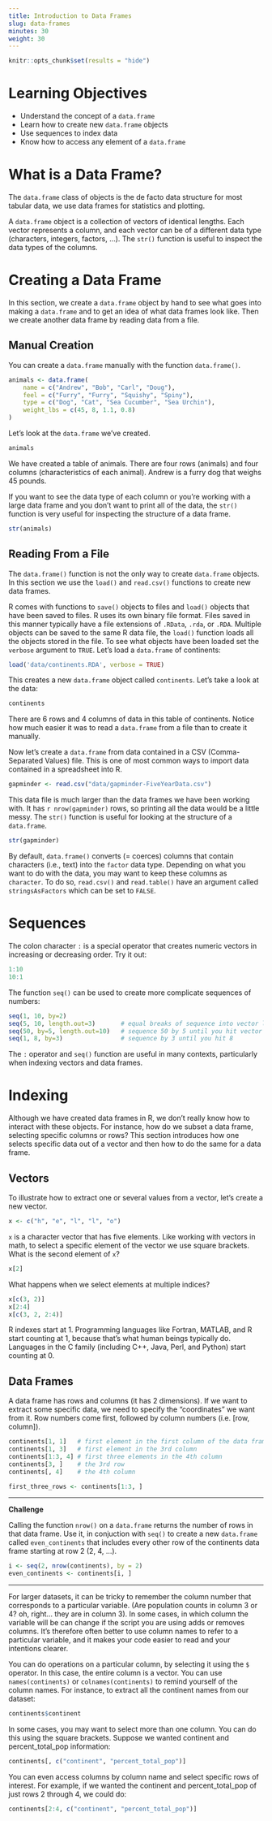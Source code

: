 ```yaml
---
title: Introduction to Data Frames
slug: data-frames
minutes: 30
weight: 30
---
```


```r
knitr::opts_chunk$set(results = "hide")
```


# Learning Objectives

*   Understand the concept of a `data.frame`
*   Learn how to create new `data.frame` objects
*   Use sequences to index data
*   Know how to access any element of a `data.frame`


# What is a Data Frame?

The `data.frame` class of objects is the de facto data structure for most tabular data, we use data frames for statistics and plotting.

A `data.frame` object is a collection of vectors of identical lengths. Each vector represents a column, and each vector can be of a different data type (characters, integers, factors, ...). The `str()` function is useful to inspect the data types of the columns.


# Creating a Data Frame

In this section, we create a `data.frame` object by hand to see what goes into making a `data.frame` and to get an idea of what data frames look like. Then we create another data frame by reading data from a file.

## Manual Creation

You can create a `data.frame` manually with the function `data.frame()`.

```r
animals <- data.frame(
    name = c("Andrew", "Bob", "Carl", "Doug"),
    feel = c("Furry", "Furry", "Squishy", "Spiny"),
    type = c("Dog", "Cat", "Sea Cucumber", "Sea Urchin"),
    weight_lbs = c(45, 8, 1.1, 0.8)
)
```

Let's look at the `data.frame` we've created.

```r
animals
```

We have created a table of animals. There are four rows (animals) and four columns (characteristics of each animal). Andrew is a furry dog that weighs 45 pounds.

If you want to see the data type of each column or you're working with a large data frame and you don't want to print all of the data, the `str()` function is very useful for inspecting the structure of a data frame.

```r
str(animals)
```

## Reading From a File

The `data.frame()` function is not the only way to create `data.frame` objects. In this section we use the `load()` and `read.csv()` functions to create new data frames.

R comes with functions to `save()` objects to files and `load()` objects that have been saved to files. R uses its own binary file format. Files saved in this manner typically have a file extensions of `.RData`, `.rda`, or `.RDA`. Multiple objects can be saved to the same R data file, the `load()` function loads all the objects stored in the file. To see what objects have been loaded set the `verbose` argument to `TRUE`. Let's load a `data.frame` of continents:

```r
load('data/continents.RDA', verbose = TRUE)
```

This creates a new `data.frame` object called `continents`. Let's take a look at the data:

```r
continents
```

There are 6 rows and 4 columns of data in this table of continents. Notice how much easier it was to read a `data.frame` from a file than to create it manually.

Now let's create a `data.frame` from data contained in a CSV (Comma-Separated Values) file. This is one of most common ways to import data contained in a spreadsheet into R.

```r
gapminder <- read.csv("data/gapminder-FiveYearData.csv")
```

This data file is much larger than the data frames we have been working with. It has `r nrow(gapminder)` rows, so printing all the data would be a little messy. The `str()` function is useful for looking at the structure of a `data.frame`.

```r
str(gapminder)
```

By default, `data.frame()` converts (= coerces) columns that contain characters
(i.e., text) into the `factor` data type. Depending on what you want to do with
the data, you may want to keep these columns as `character`. To do so,
`read.csv()` and `read.table()` have an argument called `stringsAsFactors` which
can be set to `FALSE`.


# Sequences

The colon character `:` is a special operator that creates numeric vectors in increasing or decreasing order. Try it out:

```r
1:10
10:1
```

The function `seq()` can be used to create more complicate sequences of numbers:

```r
seq(1, 10, by=2)
seq(5, 10, length.out=3)       # equal breaks of sequence into vector length = length.out
seq(50, by=5, length.out=10)   # sequence 50 by 5 until you hit vector length = length.out
seq(1, 8, by=3)                # sequence by 3 until you hit 8
```

The `:` operator and `seq()` function are useful in many contexts, particularly when indexing vectors and data frames.


# Indexing

Although we have created data frames in R, we don't really know how to interact with these objects. For instance, how do we subset a data frame, selecting specific columns or rows? This section introduces how one selects specific data out of a vector and then how to do the same for a data frame.

## Vectors

To illustrate how to extract one or several values from a vector, let's create a new vector. 

```r
x <- c("h", "e", "l", "l", "o")
```

`x` is a character vector that has five elements. Like working with vectors in math, to select a specific element of the vector we use square brackets. What is the second element of `x`?

```r
x[2]
```

What happens when we select elements at multiple indices?

```r
x[c(3, 2)]
x[2:4]
x[c(3, 2, 2:4)]
```

R indexes start at 1. Programming languages like Fortran, MATLAB, and R start counting at 1, because that's what human beings typically do. Languages in the C family (including C++, Java, Perl, and Python) start counting at 0.


## Data Frames

A data frame has rows and columns (it has 2 dimensions). If we want to extract some specific data, we need to specify the "coordinates" we want from it. Row numbers come first, followed by column numbers (i.e. [row, column]).

```r
continents[1, 1]   # first element in the first column of the data frame
continents[1, 3]   # first element in the 3rd column
continents[1:3, 4] # first three elements in the 4th column
continents[3, ]    # the 3rd row
continents[, 4]    # the 4th column

first_three_rows <- continents[1:3, ]
```

 - - - - - - - - - - - - - - - - - - - - - - - - - - - - - - - - - - - - - - - -

**Challenge**

Calling the function `nrow()` on a `data.frame` returns the number of rows in that data frame. Use it, in conjuction with `seq()` to create a new `data.frame` called `even_continents` that includes every other row of the continents data frame starting at row 2 (2, 4, ...).
   
```r
i <- seq(2, nrow(continents), by = 2)
even_continents <- continents[i, ]
```

 - - - - - - - - - - - - - - - - - - - - - - - - - - - - - - - - - - - - - - - -

For larger datasets, it can be tricky to remember the column number that corresponds to a particular variable. (Are population counts in column 3 or 4? oh, right... they are in column 3). In some cases, in which column the variable will be can change if the script you are using adds or removes columns. It's therefore often better to use column names to refer to a particular variable, and it makes your code easier to read and your intentions clearer.

You can do operations on a particular column, by selecting it using the `$` operator. In this case, the entire column is a vector. You can use `names(continents)` or `colnames(continents)` to remind yourself of the column names. For instance, to extract all the continent names from our dataset:

```r
continents$continent
```

In some cases, you may want to select more than one column. You can do this using the square brackets. Suppose we wanted continent and percent_total_pop information:

```r
continents[, c("continent", "percent_total_pop")]
```

You can even access columns by column name and select specific rows of interest. For example, if we wanted the continent and percent_total_pop of just rows
2 through 4, we could do:

```r
continents[2:4, c("continent", "percent_total_pop")]
```
